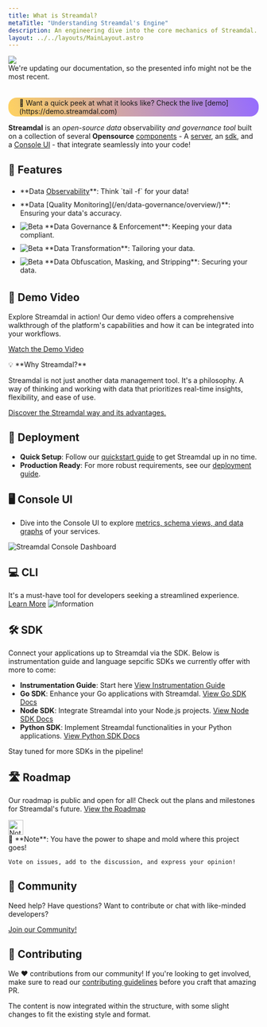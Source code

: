 ```yaml
---
title: What is Streamdal?
metaTitle: "Understanding Streamdal's Engine"
description: An engineering dive into the core mechanics of Streamdal.
layout: ../../layouts/MainLayout.astro
---
```



<div class="addl-wrapper">
<div class="addl">
<img src={information} class="uimage" />
<div class="addlcontent">
We're updating our documentation, so the presented info might not be the
most recent.
</div>
</div>
</div>

<br />
<br />

<div style="justify-content: center; display: flex;">
  <div style="background: linear-gradient(250deg, #956CFF, #FFD260); border-radius: 17px; padding: 2px; @media ">
    <div style="background-color: var(--color-purple-1000); display: inline-flex; padding-left: 20px; padding-right: 20px; border-radius: 15px;">
      📌 Want a quick peek at what it looks like? Check the live [demo](https://demo.streamdal.com)
    </div>
  </div>
</div>

**Streamdal** is an _open-source data_ observability _and governance tool_ built on a collection of several **Opensource** [components](core-components/overview) - A [server](core-components/server), an [sdk](core-components/sdk), and a [Console UI](core-components/console-ui) - that integrate seamlessly into your code!


## 🎁 Features
<ul>
<li style="padding: 5px 0px 5px 0px;">**Data <a href="/en/resources-support/glossary#observability" class="pkeyword">Observability</a>**: Think `tail -f` for your data!</li>
<li style="padding: 5px 0px 5px 0px;">**Data [Quality Monitoring](/en/data-governance/overview/)**: Ensuring your data's accuracy.</li>
<li style="padding: 5px 0px 5px 0px;"><img src={beta} alt="Beta" style="display: inline" /> **Data Governance & Enforcement**: Keeping your data compliant.</li>
<li style="padding: 5px 0px 5px 0px;"><img src={beta} alt="Beta" style="display: inline" /> **Data Transformation**: Tailoring your data.</li>
<li style="padding: 5px 0px 5px 0px;"><img src={beta} alt="Beta" style="display: inline" /> **Data Obfuscation, Masking, and Stripping**: Securing your data.</li>
</ul>

## 🎥 Demo Video
Explore Streamdal in action! Our demo video offers a comprehensive walkthrough of the platform's capabilities and how it can be integrated into your workflows.

[Watch the Demo Video](https://demo.streamdal.com/video)


<div class="callout-box">
   💡 **Why Streamdal?**
   
   Streamdal is not just another data management tool. It's a philosophy. A way of thinking and working with data that prioritizes real-time insights, flexibility, and ease of use. 
   
   [Discover the Streamdal way and its advantages.](https://streamdal.com/manifesto/)
</div>

## 🚀 Deployment 
- **Quick Setup**: Follow our [quickstart guide](../getting-started/quickstart) to get Streamdal up in no time.
- **Production Ready**: For more robust requirements, see our [deployment guide](../guides/deployment/).

## 🖥️ Console UI
- Dive into the Console UI to explore [metrics, schema views, and data graphs](../core-components/console-ui) of your services.
<img src={consoleUi} alt="Streamdal Console Dashboard" />

## 💻 CLI
It's a must-have tool for developers seeking a streamlined experience. [Learn More](https://github.com/streamdal/cli#readme)
 <img src={cliTail} alt="Information" />

## 🛠️ SDK
Connect your applications up to Streamdal via the SDK. Below is instrumentation guide and language sepcific SDKs we currently offer with more to come:

- **Instrumentation Guide**: Start here [View Instrumentation Guide](../guides/instrumentation)
- **Go SDK**: Enhance your Go applications with Streamdal. [View Go SDK Docs](../language-support/go)
- **Node SDK**: Integrate Streamdal into your Node.js projects. [View Node SDK Docs](../language-support/node)
- **Python SDK**: Implement Streamdal functionalities in your Python applications. [View Python SDK Docs](../language-support/python)

Stay tuned for more SDKs in the pipeline!
## 🛣️ Roadmap
Our roadmap is public and open for all! Check out the plans and milestones for Streamdal's future. [View the Roadmap](https://github.com/orgs/streamdal/projects/1)

<Notification type="note">
  <img src={note} alt="Note" width="30px" height="30px" />
  <div class="prose-md prose-p:my-2 prose-a:text-purple-dark prose-a:underline">
    📢 **Note**: You have the power to shape and mold where this project goes!
    
    Vote on issues, add to the discussion, and express your opinion!
  </div>
</Notification>

## 🤝 Community
Need help? Have questions? Want to contribute or chat with like-minded developers?

[Join our Community!](/en/resources-support/community/)

## 🌟 Contributing
We ❤️ contributions from our community! If you're looking to get involved, make 
sure to read our [contributing guidelines](/en/resources-support/contributing) 
before you craft that amazing PR.

The content is now integrated within the structure, with some slight changes to 
fit the existing style and format.
